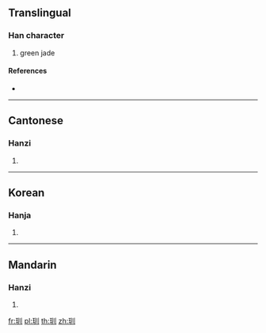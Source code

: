 {{character info/new}}
==Translingual==

===Han character===
{{Han char|rn=96|rad=玉|as=03|sn=7|four=12100|canj=MGLLL|ids=⿰𤣩川}}

# green jade

====References====
* {{Han ref|kx=0727.190|dkj=20844|dj=1139.150|hdz=21102.080|uh=7394|ud=29588|bh=CB6B|bd=52075}}

----

==Cantonese==

===Hanzi===
{{yue-hanzi|jyut=cyun3|y=chyun3}}

# {{defn|lang=yue|sort=玉03}}

----

==Korean==

===Hanja===
{{ko-hanja|hangeul=천|eumhun=|rv=cheon|mr=ch'ŏn|y=chen}}

# {{defn|lang=ko|sort=玉03}}

----

==Mandarin==

===Hanzi===
{{cmn-hanzi|pin=[[quàn]] ([[quan4]])|wg=ch'üan<sup>4</sup>}}

# {{defn|lang=cmn|sort=玉03}}

[[fr:玔]]
[[pl:玔]]
[[th:玔]]
[[zh:玔]]